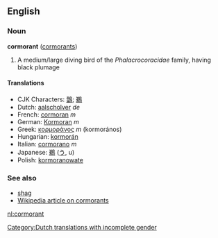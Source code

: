 ==English==
===Noun===
'''cormorant''' ([[cormorants]])

# A medium/large diving bird of the ''Phalacrocoracidae'' family, having black plumage

====Translations====
*CJK Characters: [[鷧]]; [[鵜]]
*Dutch: [[aalscholver]] ''de'' [[Category:Dutch translations with incomplete gender]]
*French: [[cormoran]] ''m''
*German: [[Kormoran]] ''m''
*Greek: [[κορμοράνος]] ''m'' (kormor&aacute;nos)
*Hungarian: [[kormorán]]
*Italian: [[cormorano]] ''m''
*Japanese: [[鵜]] ([[う]], u)
*Polish: [[kormoranowate]]

===See also===
*[[shag]]
*[[w:Cormorant|Wikipedia article on cormorants]]

[[nl:cormorant]]